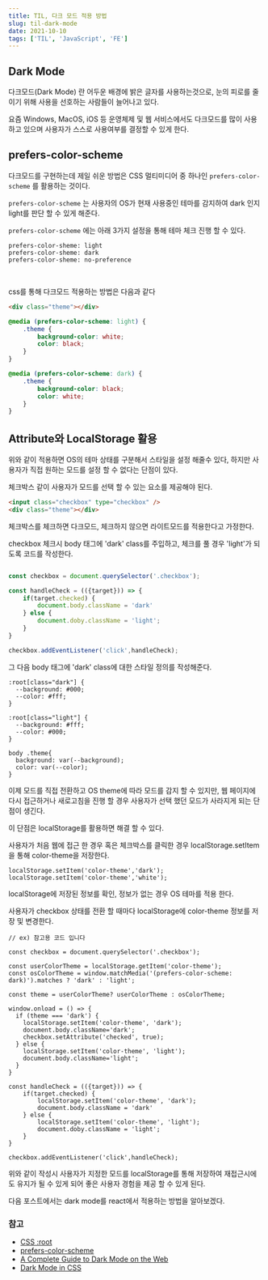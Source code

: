 ```yaml
---
title: TIL, 다크 모드 적용 방법
slug: til-dark-mode
date: 2021-10-10
tags: ['TIL', 'JavaScript', 'FE']
---
```


## Dark Mode

다크모드(Dark Mode) 란 어두운 배경에 밝은 글자를 사용하는것으로, 눈의 피로를 줄이기 위해 사용을 선호하는 사람들이 늘어나고 있다.

요즘 Windows, MacOS, iOS 등 운영체제 및 웹 서비스에서도 다크모드를 많이 사용하고 있으며 사용자가 스스로 사용여부를 결정할 수 있게 한다.

## prefers-color-scheme

다크모드를 구현하는데 제일 쉬운 방법은 CSS 멀티미디어 중 하나인 `prefers-color-scheme` 를 활용하는 것이다.

`prefers-color-scheme` 는 사용자의 OS가 현재 사용중인 테마를 감지하여 dark 인지 light를 판단 할 수 있게 해준다.

`prefers-color-scheme` 에는 아래 3가지 설정을 통해 테마 체크 진행 할 수 있다.

```
prefers-color-sheme: light
prefers-color-sheme: dark
prefers-color-sheme: no-preference
```

<br />

css를 통해 다크모드 적용하는 방법은 다음과 같다

```html
<div class="theme"></div>
```

```css
@media (prefers-color-scheme: light) {
	.theme {
		background-color: white;
		color: black;
	}
}

@media (prefers-color-scheme: dark) {
	.theme {
		background-color: black;
		color: white;
	}
}
```

## Attribute와 LocalStorage 활용

위와 같이 적용하면 OS의 테마 상태를 구분해서 스타일을 설정 해줄수 있다, 하지만 사용자가 직접 원하는 모드를 설정 할 수 없다는 단점이 있다.

체크박스 같이 사용자가 모드를 선택 할 수 있는 요소를 제공해야 된다.

```html
<input class="checkbox" type="checkbox" />
<div class="theme"></div>
```

체크박스를 체크하면 다크모드, 체크하지 않으면 라이트모드를 적용한다고 가정한다.

checkbox 체크시 body 태그에 'dark' class를 주입하고, 체크를 풀 경우 'light'가 되도록 코드를 작성한다.

```javaScript

const checkbox = document.querySelector('.checkbox');

const handleCheck = (({target})) => {
    if(target.checked) {
        document.body.className = 'dark'
    } else {
        document.doby.className = 'light';
    }
}

checkbox.addEventListener('click',handleCheck);

```

그 다음 body 태그에 'dark' class에 대한 스타일 정의를 작성해준다.

```
:root[class="dark"] {
  --background: #000;
  --color: #fff;
}

:root[class="light"] {
  --background: #fff;
  --color: #000;
}

body .theme{
  background: var(--background);
  color: var(--color);
}
```

이제 모드를 직접 전환하고 OS theme에 따라 모드를 감지 할 수 있지만, 웹 페이지에 다시 접근하거나 새로고침을 진행 할 경우 사용자가 선택 했던 모드가 사라지게 되는 단점이 생긴다.

이 단점은 localStorage를 활용하면 해결 할 수 있다.

사용자가 처음 웹에 접근 한 경우 혹은 체크박스를 클릭한 경우 localStorage.setItem을 통해 color-theme을 저장한다.

```
localStorage.setItem('color-theme','dark');
localStorage.setItem('color-theme','white');
```

localStorage에 저장된 정보를 확인, 정보가 없는 경우 OS 테마를 적용 한다.

사용자가 checkbox 상태를 전환 할 때마다 localStorage에 color-theme 정보를 저장 및 변경한다.

```
// ex) 참고용 코드 입니다

const checkbox = document.querySelector('.checkbox');

const userColorTheme = localStorage.getItem('color-theme');
const osColorTheme = window.matchMedia('(prefers-color-scheme: dark)').matches ? 'dark' : 'light';

const theme = userColorTheme? userColorTheme : osColorTheme;

window.onload = () => {
  if (theme === 'dark') {
    localStorage.setItem('color-theme', 'dark');
    document.body.className='dark';
    checkbox.setAttribute('checked', true);
  } else {
    localStorage.setItem('color-theme', 'light');
    document.body.className='light';
  }
}

const handleCheck = (({target})) => {
    if(target.checked) {
        localStorage.setItem('color-theme', 'dark');
        document.body.className = 'dark'
    } else {
        localStorage.setItem('color-theme', 'light');
        document.doby.className = 'light';
    }
}

checkbox.addEventListener('click',handleCheck);
```

위와 같이 작성시 사용자가 지정한 모드를 localStorage를 통해 저장하여 재접근시에도 유지가 될 수 있게 되어 좋은 사용자 경험을 제공 할 수 있게 된다.

다음 포스트에서는 dark mode를 react에서 적용하는 방법을 알아보겠다.

### 참고

- [CSS :root](https://developer.mozilla.org/ko/docs/Web/CSS/:root)
- [prefers-color-scheme](https://developer.mozilla.org/ko/docs/Web/CSS/@media/prefers-color-scheme)
- [A Complete Guide to Dark Mode on the Web](https://css-tricks.com/a-complete-guide-to-dark-mode-on-the-web/#using-custom-properties)
- [Dark Mode in CSS](https://css-tricks.com/dark-modes-with-css/)
